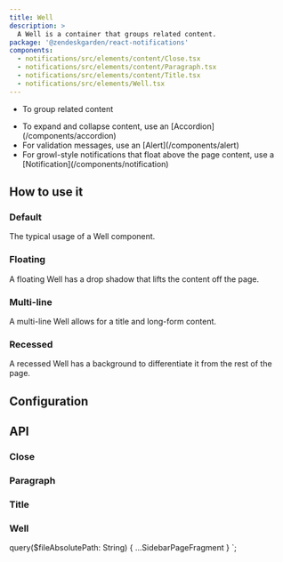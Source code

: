 ```yaml
---
title: Well
description: >
  A Well is a container that groups related content.
package: '@zendeskgarden/react-notifications'
components:
  - notifications/src/elements/content/Close.tsx
  - notifications/src/elements/content/Paragraph.tsx
  - notifications/src/elements/content/Title.tsx
  - notifications/src/elements/Well.tsx
---
```


<Usage>
  <Use>
    <ul>
      <li>To group related content</li>
    </ul>
  </Use>
  <Misuse>
    <ul>
      <li>
        <Markdown>
          To expand and collapse content, use an [Accordion](/components/accordion)
        </Markdown>
      </li>
      <li>
        <Markdown>For validation messages, use an [Alert](/components/alert)</Markdown>
      </li>
      <li>
        <Markdown>
          For growl-style notifications that float above the page content, use a
          [Notification](/components/notification)
        </Markdown>
      </li>
    </ul>
  </Misuse>
</Usage>

## How to use it

### Default

The typical usage of a Well component.


<CodeExample code={DefaultCode}>
  <Default />
</CodeExample>

### Floating

A floating Well has a drop shadow that lifts the content off the page.


<CodeExample code={FloatingCode}>
  <Floating />
</CodeExample>

### Multi-line

A multi-line Well allows for a title and long-form content.


<CodeExample code={MultilineCode}>
  <Multiline />
</CodeExample>

### Recessed

A recessed Well has a background to differentiate it from the rest of the page.


<CodeExample code={RecessedCode}>
  <Recessed />
</CodeExample>

## Configuration

<Configuration reactPackage={props.data.mdx.package} components={props.data.mdx.components} />

## API

### Close

<PropSheet components={props.data.mdx.components} componentName="close" />

### Paragraph

<PropSheet components={props.data.mdx.components} componentName="paragraph" />

### Title

<PropSheet components={props.data.mdx.components} componentName="title" />

### Well

<PropSheet components={props.data.mdx.components} componentName="well" />


  query($fileAbsolutePath: String) {
    ...SidebarPageFragment
  }
`;
